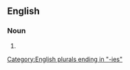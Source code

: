 ==English==

===Noun===
{{head|en|noun form}}

# {{plural of|en|acridity}}

[[Category:English plurals ending in "-ies"]]